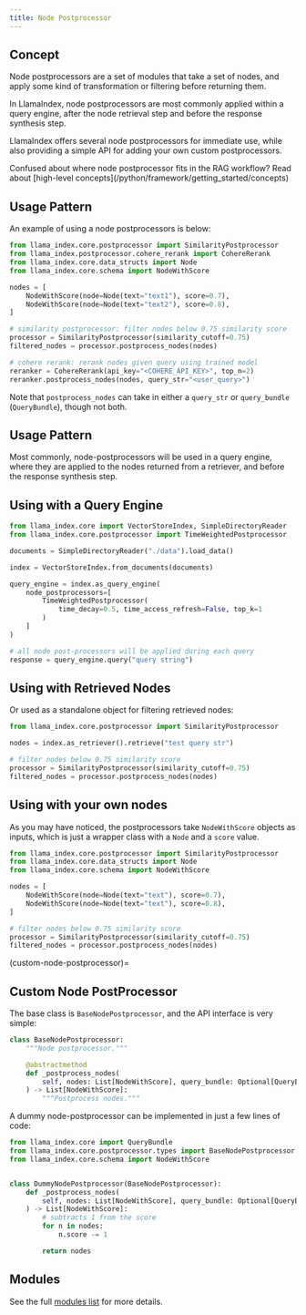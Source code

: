 ```yaml
---
title: Node Postprocessor
---
```


## Concept

Node postprocessors are a set of modules that take a set of nodes, and apply some kind of transformation or filtering before returning them.

In LlamaIndex, node postprocessors are most commonly applied within a query engine, after the node retrieval step and before the response synthesis step.

LlamaIndex offers several node postprocessors for immediate use, while also providing a simple API for adding your own custom postprocessors.

<Aside type="tip">
  Confused about where node postprocessor fits in the RAG workflow? Read about
  [high-level concepts](/python/framework/getting_started/concepts)
</Aside>

## Usage Pattern

An example of using a node postprocessors is below:

```python
from llama_index.core.postprocessor import SimilarityPostprocessor
from llama_index.postprocessor.cohere_rerank import CohereRerank
from llama_index.core.data_structs import Node
from llama_index.core.schema import NodeWithScore

nodes = [
    NodeWithScore(node=Node(text="text1"), score=0.7),
    NodeWithScore(node=Node(text="text2"), score=0.8),
]

# similarity postprocessor: filter nodes below 0.75 similarity score
processor = SimilarityPostprocessor(similarity_cutoff=0.75)
filtered_nodes = processor.postprocess_nodes(nodes)

# cohere rerank: rerank nodes given query using trained model
reranker = CohereRerank(api_key="<COHERE_API_KEY>", top_n=2)
reranker.postprocess_nodes(nodes, query_str="<user_query>")
```

Note that `postprocess_nodes` can take in either a `query_str` or `query_bundle` (`QueryBundle`), though not both.

## Usage Pattern

Most commonly, node-postprocessors will be used in a query engine, where they are applied to the nodes returned from a retriever, and before the response synthesis step.

## Using with a Query Engine

```python
from llama_index.core import VectorStoreIndex, SimpleDirectoryReader
from llama_index.core.postprocessor import TimeWeightedPostprocessor

documents = SimpleDirectoryReader("./data").load_data()

index = VectorStoreIndex.from_documents(documents)

query_engine = index.as_query_engine(
    node_postprocessors=[
        TimeWeightedPostprocessor(
            time_decay=0.5, time_access_refresh=False, top_k=1
        )
    ]
)

# all node post-processors will be applied during each query
response = query_engine.query("query string")
```

## Using with Retrieved Nodes

Or used as a standalone object for filtering retrieved nodes:

```python
from llama_index.core.postprocessor import SimilarityPostprocessor

nodes = index.as_retriever().retrieve("test query str")

# filter nodes below 0.75 similarity score
processor = SimilarityPostprocessor(similarity_cutoff=0.75)
filtered_nodes = processor.postprocess_nodes(nodes)
```

## Using with your own nodes

As you may have noticed, the postprocessors take `NodeWithScore` objects as inputs, which is just a wrapper class with a `Node` and a `score` value.

```python
from llama_index.core.postprocessor import SimilarityPostprocessor
from llama_index.core.data_structs import Node
from llama_index.core.schema import NodeWithScore

nodes = [
    NodeWithScore(node=Node(text="text"), score=0.7),
    NodeWithScore(node=Node(text="text"), score=0.8),
]

# filter nodes below 0.75 similarity score
processor = SimilarityPostprocessor(similarity_cutoff=0.75)
filtered_nodes = processor.postprocess_nodes(nodes)
```

(custom-node-postprocessor)=

## Custom Node PostProcessor

The base class is `BaseNodePostprocessor`, and the API interface is very simple:

```python
class BaseNodePostprocessor:
    """Node postprocessor."""

    @abstractmethod
    def _postprocess_nodes(
        self, nodes: List[NodeWithScore], query_bundle: Optional[QueryBundle]
    ) -> List[NodeWithScore]:
        """Postprocess nodes."""
```

A dummy node-postprocessor can be implemented in just a few lines of code:

```python
from llama_index.core import QueryBundle
from llama_index.core.postprocessor.types import BaseNodePostprocessor
from llama_index.core.schema import NodeWithScore


class DummyNodePostprocessor(BaseNodePostprocessor):
    def _postprocess_nodes(
        self, nodes: List[NodeWithScore], query_bundle: Optional[QueryBundle]
    ) -> List[NodeWithScore]:
        # subtracts 1 from the score
        for n in nodes:
            n.score -= 1

        return nodes
```

## Modules

See the full [modules list](/python/framework/module_guides/querying/node_postprocessors/node_postprocessors) for more details.

